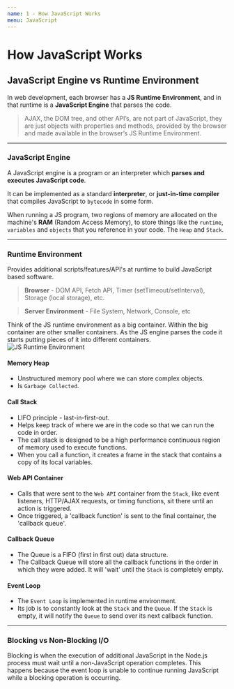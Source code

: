 ```yaml
---
name: 1 - How JavaScript Works
menu: JavaScript
---
```


# How JavaScript Works

## JavaScript Engine vs Runtime Environment

In web development, each browser has a **JS Runtime Environment**, and in that runtime is a **JavaScript Engine** that parses the code.

> AJAX, the DOM tree, and other API’s, are not part of JavaScript, they are just objects with properties and methods, provided by the browser and made available in the browser’s JS Runtime Environment.

---

### JavaScript Engine

A JavaScript engine is a program or an interpreter which **parses and executes JavaScript code**.

It can be implemented as a standard **interpreter**, or **just-in-time compiler** that compiles JavaScript to `bytecode` in some form.

When running a JS program, two regions of memory are allocated on the machine's **RAM** (Random Access Memory), to store things like the `runtime`, `variables` and `objects` that you reference in your code. The `Heap` and `Stack`.

---

### Runtime Environment

Provides additional scripts/features/API's at runtime to build JavaScript based software.

> **Browser** - DOM API, Fetch API, Timer (setTimeout/setInterval), Storage (local storage), etc.

> **Server Environment** - File System, Network, Console, etc

Think of the JS runtime environment as a big container. Within the big container are other smaller containers. As the JS engine parses the code it starts putting pieces of it into different containers.
![JS Runtime Environment](https://miro.medium.com/max/700/1*zeKjWCjyAGZ9JN4fvnWsiA.png)

#### Memory Heap

- Unstructured memory pool where we can store complex objects.
- Is `Garbage Collected`.

#### Call Stack

- LIFO principle - last-in-first-out.
- Helps keep track of where we are in the code so that we can run the code in order.
- The call stack is designed to be a high performance continuous region of memory used to execute functions.
- When you call a function, it creates a frame in the stack that contains a copy of its local variables.

#### Web API Container

- Calls that were sent to the `Web API` container from the `Stack`, like event listeners, HTTP/AJAX requests, or timing functions, sit there until an action is triggered.
- Once triggered, a 'callback function' is sent to the final container, the 'callback queue'.

#### Callback Queue

- The Queue is a FIFO (first in first out) data structure.
- The Callback Queue will store all the callback functions in the order in which they were added. It will 'wait' until the `Stack` is completely empty.

#### Event Loop

- The `Event Loop` is implemented in runtime environment.
- Its job is to constantly look at the `Stack` and the `Queue`. If the `Stack` is empty, it will notify the `Queue` to send over its next callback function.

---

### Blocking vs Non-Blocking I/O

Blocking is when the execution of additional JavaScript in the Node.js process must wait until a non-JavaScript operation completes. This happens because the event loop is unable to continue running JavaScript while a blocking operation is occurring.
